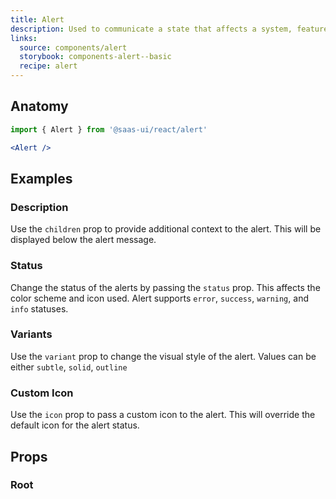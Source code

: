 ```yaml
---
title: Alert
description: Used to communicate a state that affects a system, feature or page.
links:
  source: components/alert
  storybook: components-alert--basic
  recipe: alert
---
```


<ExampleTabs name="alert-basic" />

## Anatomy

```jsx
import { Alert } from '@saas-ui/react/alert'
```

```jsx
<Alert />
```

## Examples

### Description

Use the `children` prop to provide additional context to the alert. This will be
displayed below the alert message.

<ExampleTabs name="alert-with-description" />

### Status

Change the status of the alerts by passing the `status` prop. This affects the
color scheme and icon used. Alert supports `error`, `success`, `warning`, and
`info` statuses.

<ExampleTabs name="alert-with-status" />

### Variants

Use the `variant` prop to change the visual style of the alert. Values can be
either `subtle`, `solid`, `outline`

<ExampleTabs name="alert-with-variants" />

### Custom Icon

Use the `icon` prop to pass a custom icon to the alert. This will override the
default icon for the alert status.

<ExampleTabs name="alert-with-custom-icon" />

## Props

### Root

<PropTable component="Alert" part="Root" />
